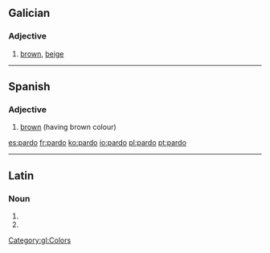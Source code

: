 ==Galician==

===Adjective===
{{gl-adj|f=parda}}

# [[brown]], [[beige]]

[[Category:gl:Colors]]

----

==Spanish==

===Adjective===
{{infl|es|adjective}}

# [[brown]] (having brown colour)

[[es:pardo]]
[[fr:pardo]]
[[ko:pardo]]
[[io:pardo]]
[[pl:pardo]]
[[pt:pardo]]

----
==Latin==

===Noun===
{{la-noun-form|pardō}}

# {{inflection of|pardus|pardus|dat|s|lang=la}}
# {{inflection of|pardus|pardus|abl|s|lang=la}}
{{count page|[[Wiktionary:Page count]]}}
{{rfc-auto}}